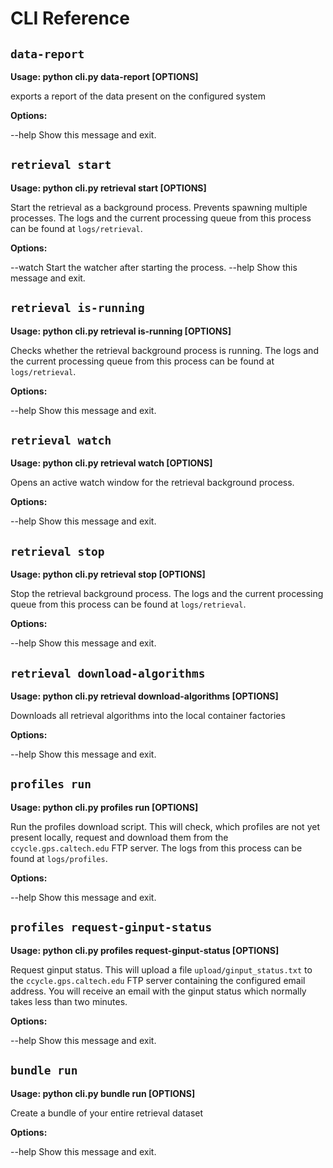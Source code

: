 # CLI Reference

## `data-report`

**Usage: python cli.py data-report [OPTIONS]**

exports a report of the data present on the configured system

**Options:**

--help  Show this message and exit.

## `retrieval start`

**Usage: python cli.py retrieval start [OPTIONS]**

Start the retrieval as a background process. Prevents spawning multiple
processes. The logs and the current processing queue from this process can
be found at `logs/retrieval`.

**Options:**

--watch  Start the watcher after starting the process.
--help   Show this message and exit.

## `retrieval is-running`

**Usage: python cli.py retrieval is-running [OPTIONS]**

Checks whether the retrieval background process is running. The logs and the
current processing queue from this process can be found at `logs/retrieval`.

**Options:**

--help  Show this message and exit.

## `retrieval watch`

**Usage: python cli.py retrieval watch [OPTIONS]**

Opens an active watch window for the retrieval background process.

**Options:**

--help  Show this message and exit.

## `retrieval stop`

**Usage: python cli.py retrieval stop [OPTIONS]**

Stop the retrieval background process. The logs and the current processing
queue from this process can be found at `logs/retrieval`.

**Options:**

--help  Show this message and exit.

## `retrieval download-algorithms`

**Usage: python cli.py retrieval download-algorithms [OPTIONS]**

Downloads all retrieval algorithms into the local container factories

**Options:**

--help  Show this message and exit.

## `profiles run`

**Usage: python cli.py profiles run [OPTIONS]**

Run the profiles download script. This will check, which profiles are not
yet present locally, request and download them from the
`ccycle.gps.caltech.edu` FTP server. The logs from this process can be found
at `logs/profiles`.

**Options:**

--help  Show this message and exit.

## `profiles request-ginput-status`

**Usage: python cli.py profiles request-ginput-status [OPTIONS]**

Request ginput status. This will upload a file `upload/ginput_status.txt` to
the `ccycle.gps.caltech.edu` FTP server containing the configured email
address. You will receive an email with the ginput status which normally
takes less than two minutes.

**Options:**

--help  Show this message and exit.

## `bundle run`

**Usage: python cli.py bundle run [OPTIONS]**

Create a bundle of your entire retrieval dataset

**Options:**

--help  Show this message and exit.

